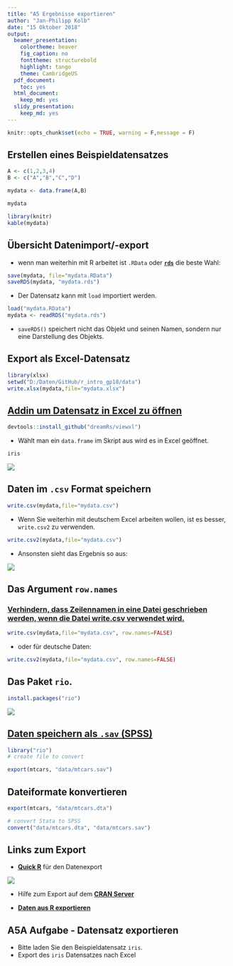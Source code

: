 ```yaml
---
title: "A5 Ergebnisse exportieren"
author: "Jan-Philipp Kolb"
date: "15 Oktober 2018"
output:
  beamer_presentation:
    colortheme: beaver
    fig_caption: no
    fonttheme: structurebold
    highlight: tango
    theme: CambridgeUS
  pdf_document:
    toc: yes
  html_document:
    keep_md: yes
  slidy_presentation:
    keep_md: yes
---
```


```r
knitr::opts_chunk$set(echo = TRUE, warning = F,message = F)
```

## Erstellen eines Beispieldatensatzes


<!--
Ideen für dieses Kapitel:

- vielleicht ans Ende des zweiten Tages setzen und dann auch zeigen, wie man bspw. TeX Output erzeugt

- Wie kann man es wieder als Stata Datensatz speichern

- Vielleicht auch ein kleines Shiny Dashboard Beispiel machen

-->


```r
A <- c(1,2,3,4)
B <- c("A","B","C","D")

mydata <- data.frame(A,B)
```

```r
mydata
```


```r
library(knitr)
kable(mydata)
```


## Übersicht Datenimport/-export

- wenn man weiterhin mit R arbeitet ist `.RData` oder [**`rds`**](https://www.fromthebottomoftheheap.net/2012/04/01/saving-and-loading-r-objects/) die beste Wahl:

```r
save(mydata, file="mydata.RData")
saveRDS(mydata, "mydata.rds")
```

- Der Datensatz kann mit `load` importiert werden.

```r
load("mydata.RData")
mydata <- readRDS("mydata.rds")
```

- `saveRDS()` speichert nicht das Objekt und seinen Namen, sondern nur eine Darstellung des Objekts.

## Export als Excel-Datensatz

<!--
```r
install.packages("tibble")
```

- Create a example tibble:

```r
library(tibble)
ab <- tibble(a=1:4,b=4:1)
```
-->

```r
library(xlsx)
setwd("D:/Daten/GitHub/r_intro_gp18/data")
write.xlsx(mydata,file="mydata.xlsx")
```


## [Addin um Datensatz in Excel zu öffnen](https://github.com/dreamRs/viewxl)

```r
devtools::install_github("dreamRs/viewxl")
```

- Wählt man ein `data.frame` im Skript aus wird es in Excel geöffnet. 

```r
iris
```

![](figure/viewinexcel.png)

## Daten im `.csv` Format speichern

```r
write.csv(mydata,file="mydata.csv") 
```

- Wenn Sie weiterhin mit deutschem Excel arbeiten wollen, ist es besser, `write.csv2` zu verwenden. 

```r
write.csv2(mydata,file="mydata.csv") 
```

- Ansonsten sieht das Ergebnis so aus:

![](figure/csvDeutsch.PNG)

## Das Argument `row.names`

### [**Verhindern, dass Zeilennamen in eine Datei geschrieben werden, wenn die Datei write.csv verwendet wird.**](https://stackoverflow.com/questions/7484325/prevent-row-names-to-be-written-to-file-when-using-write-csv)

```r
write.csv(mydata,file="mydata.csv", row.names=FALSE)
```

- oder für deutsche Daten:

```r
write.csv2(mydata,file="mydata.csv", row.names=FALSE)
```


<!--
## Export as `.csv`-file

```r
write.csv(mydata,file="mydata.csv")
```

- or for German data:

```r
write.csv2(mydata,file="mydata.csv")
```


-->

## Das Paket `rio`.

```r
install.packages("rio")
```

![](figure/ImportExport.PNG)

## [Daten speichern als `.sav` (SPSS)](https://cran.r-project.org/web/packages/rio/vignettes/rio.html)

```r
library("rio")
# create file to convert

export(mtcars, "data/mtcars.sav")
```


## Dateiformate konvertieren

```r
export(mtcars, "data/mtcars.dta")

# convert Stata to SPSS
convert("data/mtcars.dta", "data/mtcars.sav")
```


## Links zum Export

- [**Quick R**](http://www.statmethods.net/input/exportingdata.html) für den Datenexport

![](figure/quickr_export.PNG)

- Hilfe zum Export auf dem [**CRAN Server**](http://cran.r-project.org/doc/manuals/r-release/R-data.pdf)

- [**Daten aus R exportieren**](https://www.stat.ubc.ca/~jenny/STAT545A/block05_getNumbersOut.html)


## A5A Aufgabe - Datensatz exportieren

- Bitte laden Sie den Beispieldatensatz `iris`.
- Export des `iris` Datensatzes nach Excel
